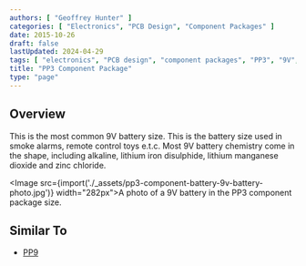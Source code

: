 ```yaml
---
authors: [ "Geoffrey Hunter" ]
categories: [ "Electronics", "PCB Design", "Component Packages" ]
date: 2015-10-26
draft: false
lastUpdated: 2024-04-29
tags: [ "electronics", "PCB design", "component packages", "PP3", "9V", "battery" ]
title: "PP3 Component Package"
type: "page"
---
```



## Overview

This is the most common 9V battery size. This is the battery size used in smoke alarms, remote control toys e.t.c. Most 9V battery chemistry come in the shape, including alkaline, lithium iron disulphide, lithium manganese dioxide and zinc chloride.

<Image src={import('./_assets/pp3-component-battery-9v-battery-photo.jpg')} width="282px">A photo of a 9V battery in the PP3 component package size.</Image>

## Similar To

* [PP9](../pp9-component-package)
